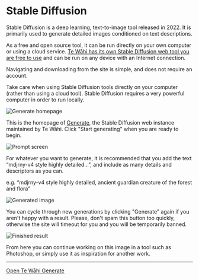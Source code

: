 
# Stable Diffusion

Stable Diffusion is a deep learning, text-to-image tool released in 2022. It is primarily used to generate detailed images conditioned on text descriptions.

As a free and open source tool, it can be run directly on your own computer or using a cloud service. [Te Wāhi has its own Stable Diffusion web tool you are free to use](https://generate.tewahi.com) and can be run on any device with an Internet connection.

Navigating and downloading from the site is simple, and does not require an account.


<Callout type="warning" emoji="⚠️">
Take care when using Stable Diffusion tools directly on your computer (rather than using a cloud tool). Stable Diffusion requires a very powerful computer in order to run locally.
</Callout>

![Generate homepage](https://media.tewahi.com/sd1.png)

This is the homepage of [Generate](https://generate.tewahi.com), the Stable Diffusion web instance maintained by Te Wāhi. Click "Start generating" when you are ready to begin.

![Prompt screen](https://media.tewahi.com/sd2.png)

For whatever you want to generate, it is recommended that you add the text “mdjrny-v4 style highly detailed…”, and include as many details and descriptors as you can.

e.g. “mdjrny-v4 style highly detailed, ancient guardian creature of the forest and flora”

![Generated image](https://media.tewahi.com/sd3.png)

You can cycle through new generations by clicking "Generate" again if you aren't happy with a result. Please, don't spam this button too quickly, otherwise the site will timeout for you and you will be temporarily banned.

![Finished result](https://media.tewahi.com/sd4.png)

From here you can continue working on this image in a tool such as Photoshop, or simply use it as inspiration for another work.

***

[Open Te Wāhi Generate](https://generate.tewahi.com)